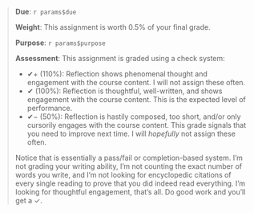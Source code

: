 > **Due**: `r params$due`
>
> **Weight**: This assignment is worth 0.5% of your final grade.
>
> **Purpose**: `r params$purpose`
>
> **Assessment**: This assignment is graded using a check system:
>
> - ✔+ (110%): Reflection shows phenomenal thought and engagement with the course content. I will not assign these often.
> - ✔ (100%): Reflection is thoughtful, well-written, and shows engagement with the course content. This is the expected level of performance.
> - ✔− (50%): Reflection is hastily composed, too short, and/or only cursorily engages with the course content. This grade signals that you need to improve next time. I will _hopefully_ not assign these often.
>
> Notice that is essentially a pass/fail or completion-based system. I'm not grading your writing ability, I'm not counting the exact number of words you write, and I'm not looking for encyclopedic citations of every single reading to prove that you did indeed read everything. I'm looking for thoughtful engagement, that's all. Do good work and you'll get a ✓.
